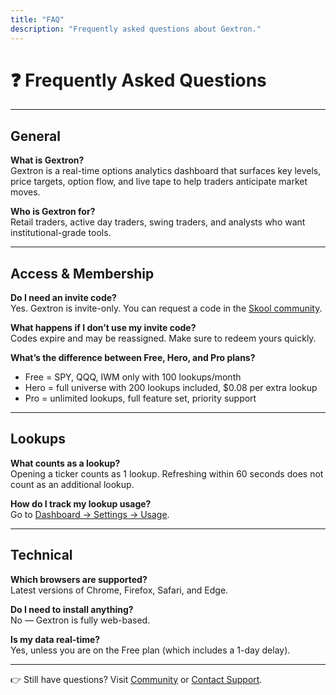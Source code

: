 ```yaml
---
title: "FAQ"
description: "Frequently asked questions about Gextron."
---
```


# ❓ Frequently Asked Questions

---

## General

**What is Gextron?**  
Gextron is a real-time options analytics dashboard that surfaces key levels, price targets, option flow, and live tape to help traders anticipate market moves.

**Who is Gextron for?**  
Retail traders, active day traders, swing traders, and analysts who want institutional-grade tools.

---

## Access & Membership

**Do I need an invite code?**  
Yes. Gextron is invite-only. You can request a code in the [Skool community](https://www.skool.com/tge-free-4382).

**What happens if I don’t use my invite code?**  
Codes expire and may be reassigned. Make sure to redeem yours quickly.

**What’s the difference between Free, Hero, and Pro plans?**  
- Free = SPY, QQQ, IWM only with 100 lookups/month  
- Hero = full universe with 200 lookups included, $0.08 per extra lookup  
- Pro = unlimited lookups, full feature set, priority support  

---

## Lookups

**What counts as a lookup?**  
Opening a ticker counts as 1 lookup. Refreshing within 60 seconds does not count as an additional lookup.

**How do I track my lookup usage?**  
Go to [Dashboard → Settings → Usage](https://www.gextron.com/dashboard/settings/usage).

---

## Technical

**Which browsers are supported?**  
Latest versions of Chrome, Firefox, Safari, and Edge.

**Do I need to install anything?**  
No — Gextron is fully web-based.

**Is my data real-time?**  
Yes, unless you are on the Free plan (which includes a 1-day delay).

---

👉 Still have questions? Visit [Community](/support/community) or [Contact Support](/support/contact).
